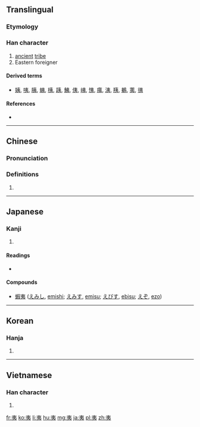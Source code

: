 ==Translingual==

===Etymology===
{{Han compound|大|弓|t1=big|t2=bow|ls=ic}}

===Han character===
{{Han char|rn=37|rad=大|as=03|sn=6|four=5003<sub>2</sub>|canj=大弓 (KN), X大弓 (XKN)}}

# [[ancient]] [[tribe]]
# Eastern foreigner

====Derived terms====
* [[姨]], [[咦]], [[胰]], [[蛦]], [[桋]], [[跠]], [[鮧]], [[侇]], [[峓]], [[恞]], [[痍]], [[洟]], [[羠]], [[鴺]], [[荑]], [[𢓡]]

====References====
* {{Han ref|kx=0249.150|dkj=05852|dj=0509.070|hdz=10527.050|uh=5937|ud=22839|bh=A669|bd=42601}}

----

==Chinese==
{{zh-forms}}

===Pronunciation===
{{zh-pron
|m=yí
|c=ji4
|mc=y
|oc=y
|ma=
|cat=pn
}}

===Definitions===
# {{rfdef|lang=zh}}

----

==Japanese==

===Kanji===
{{ja-kanji|grade=|rs=大03}}

# {{defn|lang=ja|sort=大03}}

====Readings====
* {{ja-readings|on=[[い]] (i)|kun=[[たいらげる]] (tairageru), [[ころす]] (korosu), [[えびす]] (ebisu)}}

====Compounds====
* [[蝦夷]] ([[えみし]], [[emishi]]; [[えみす]], [[emisu]]; [[えびす]], [[ebisu]]; [[えぞ]], [[ezo]])

----

==Korean==

===Hanja===
{{ko-hanja|hangeul=이|rv=i|mr=i}}

# {{defn|lang=ko|sort=大03}}

----

==Vietnamese==

===Han character===
{{vi-hantu|[[di]], [[dì]], [[dai]], [[gì]], [[rợ]]|rs=大03}}

# {{defn|lang=vi|sort=大03}}

[[fr:夷]]
[[ko:夷]]
[[li:夷]]
[[hu:夷]]
[[mg:夷]]
[[ja:夷]]
[[pl:夷]]
[[zh:夷]]